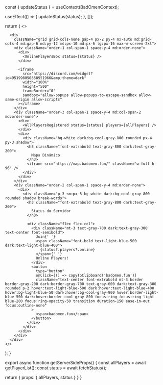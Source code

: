 
  const { updateStatus } = useContext(BadOmenContext);

  useEffect(() => {
    updateStatus(status);
  }, []);

  return (
    <>
      <Hero status={status} />

      <div
        className="grid grid-cols-none gap-4 px-2 py-4 mx-auto md:grid-cols-4 md:gap-6 md:py-12 md:px-10 md:px-6 lg:px-16 max-w-screen-2xl">
        <div className="order-1 col-span-1 space-y-4 md:order-none">
          <div>
            <OnlinePlayersBox status={status} />
          </div>

          <iframe
            src="https://discord.com/widget?id=951998050358951966&amp;theme=dark"
            width="100%"
            height="500"
            frameBorder="0"
            sandbox="allow-popups allow-popups-to-escape-sandbox allow-same-origin allow-scripts"
          ></iframe>
        </div>
        <div className="order-3 col-span-1 space-y-4 md:col-span-2 md:order-none">
          <div>
            <AllPlayersRegistered status={status} players={allPlayers} />
          </div>
          <div>
            <div className="bg-white dark:bg-cool-gray-800 rounded px-4 py-3 shadow">
              <h3 className="font-extrabold text-gray-800 dark:text-gray-200">
                Mapa Dinâmico
              </h3>
              <iframe src="https://map.badomen.fun/" className="w-full h-96" />
            </div>
          </div>
        </div>
        <div className="order-2 col-span-1 space-y-4 md:order-none">
          <div>
            <div className="p-3 sm:px-5 bg-white dark:bg-cool-gray-800 rounded shadow break-words">
              <h3 className="font-extrabold text-gray-800 dark:text-gray-200">
                Status do Servidor
              </h3>

              <div className="flex flex-col">
                <div className="mt-3 text-gray-700 dark:text-gray-300 text-center font-semibold">
                  Join{' '}
                  <span className="font-bold text-light-blue-500 dark:text-light-blue-400">
                    {status?.players?.online}
                  </span>{' '}
                  Online Players!
                </div>
                <button
                  type="button"
                  onClick={() => copyToClipboard('badomen.fun')}
                  className="text-center font-extrabold mt-3 border border-gray-200 dark:border-gray-700 text-gray-600 dark:text-gray-300 rounded p-2 hover:text-light-blue-500 dark:hover:text-light-blue-400 hover:bg-light-blue-50 dark:hover:bg-cool-gray-900 hover:border-light-blue-500 dark:hover:border-cool-gray-800 focus:ring focus:ring-light-blue-200 focus:ring-opacity-50 transition duration-150 ease-in-out focus:outline-none"
                >
                  <span>badomen.fun</span>
                </button>
              </div>
            </div>
          </div>
        </div>
      </div>
    </>
  );
}

export async function getServerSideProps() {
  const allPlayers = await getPlayerList();
  const status = await fetchStatus();

  return {
    props: {
      allPlayers,
      status
    }
  }
}
